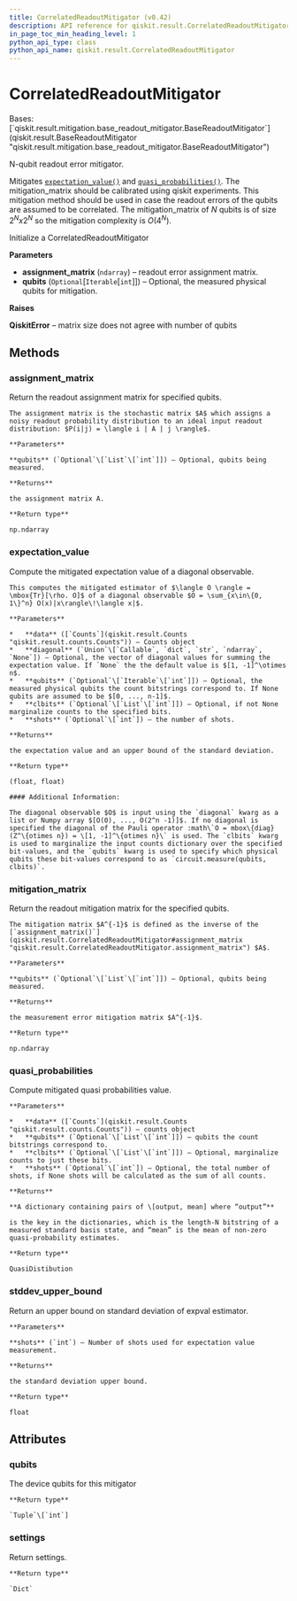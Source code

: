 ```yaml
---
title: CorrelatedReadoutMitigator (v0.42)
description: API reference for qiskit.result.CorrelatedReadoutMitigator in qiskit v0.42
in_page_toc_min_heading_level: 1
python_api_type: class
python_api_name: qiskit.result.CorrelatedReadoutMitigator
---
```


# CorrelatedReadoutMitigator

<Class id="qiskit.result.CorrelatedReadoutMitigator" isDedicatedPage={true} github="https://github.com/qiskit/qiskit/tree/stable/0.23/qiskit/result/mitigation/correlated_readout_mitigator.py" signature="CorrelatedReadoutMitigator(assignment_matrix, qubits=None)" modifiers="class">
  Bases: [`qiskit.result.mitigation.base_readout_mitigator.BaseReadoutMitigator`](qiskit.result.BaseReadoutMitigator "qiskit.result.mitigation.base_readout_mitigator.BaseReadoutMitigator")

  N-qubit readout error mitigator.

  Mitigates [`expectation_value()`](qiskit.result.CorrelatedReadoutMitigator#expectation_value "qiskit.result.CorrelatedReadoutMitigator.expectation_value") and [`quasi_probabilities()`](qiskit.result.CorrelatedReadoutMitigator#quasi_probabilities "qiskit.result.CorrelatedReadoutMitigator.quasi_probabilities"). The mitigation\_matrix should be calibrated using qiskit experiments. This mitigation method should be used in case the readout errors of the qubits are assumed to be correlated. The mitigation\_matrix of *N* qubits is of size $2^N x 2^N$ so the mitigation complexity is $O(4^N)$.

  Initialize a CorrelatedReadoutMitigator

  **Parameters**

  *   **assignment\_matrix** (`ndarray`) – readout error assignment matrix.
  *   **qubits** (`Optional`\[`Iterable`\[`int`]]) – Optional, the measured physical qubits for mitigation.

  **Raises**

  **QiskitError** – matrix size does not agree with number of qubits

  ## Methods

  <span id="qiskit-result-correlatedreadoutmitigator-assignment-matrix" />

  ### assignment\_matrix

  <Function id="qiskit.result.CorrelatedReadoutMitigator.assignment_matrix" signature="CorrelatedReadoutMitigator.assignment_matrix(qubits=None)">
    Return the readout assignment matrix for specified qubits.

    The assignment matrix is the stochastic matrix $A$ which assigns a noisy readout probability distribution to an ideal input readout distribution: $P(i|j) = \langle i | A | j \rangle$.

    **Parameters**

    **qubits** (`Optional`\[`List`\[`int`]]) – Optional, qubits being measured.

    **Returns**

    the assignment matrix A.

    **Return type**

    np.ndarray
  </Function>

  <span id="qiskit-result-correlatedreadoutmitigator-expectation-value" />

  ### expectation\_value

  <Function id="qiskit.result.CorrelatedReadoutMitigator.expectation_value" signature="CorrelatedReadoutMitigator.expectation_value(data, diagonal=None, qubits=None, clbits=None, shots=None)">
    Compute the mitigated expectation value of a diagonal observable.

    This computes the mitigated estimator of $\langle O \rangle = \mbox{Tr}[\rho. O]$ of a diagonal observable $O = \sum_{x\in\{0, 1\}^n} O(x)|x\rangle\!\langle x|$.

    **Parameters**

    *   **data** ([`Counts`](qiskit.result.Counts "qiskit.result.counts.Counts")) – Counts object
    *   **diagonal** (`Union`\[`Callable`, `dict`, `str`, `ndarray`, `None`]) – Optional, the vector of diagonal values for summing the expectation value. If `None` the the default value is $[1, -1]^\otimes n$.
    *   **qubits** (`Optional`\[`Iterable`\[`int`]]) – Optional, the measured physical qubits the count bitstrings correspond to. If None qubits are assumed to be $[0, ..., n-1]$.
    *   **clbits** (`Optional`\[`List`\[`int`]]) – Optional, if not None marginalize counts to the specified bits.
    *   **shots** (`Optional`\[`int`]) – the number of shots.

    **Returns**

    the expectation value and an upper bound of the standard deviation.

    **Return type**

    (float, float)

    #### Additional Information:

    The diagonal observable $O$ is input using the `diagonal` kwarg as a list or Numpy array $[O(0), ..., O(2^n -1)]$. If no diagonal is specified the diagonal of the Pauli operator :math\`O = mbox\{diag}(Z^\{otimes n}) = \[1, -1]^\{otimes n}\` is used. The `clbits` kwarg is used to marginalize the input counts dictionary over the specified bit-values, and the `qubits` kwarg is used to specify which physical qubits these bit-values correspond to as `circuit.measure(qubits, clbits)`.
  </Function>

  <span id="qiskit-result-correlatedreadoutmitigator-mitigation-matrix" />

  ### mitigation\_matrix

  <Function id="qiskit.result.CorrelatedReadoutMitigator.mitigation_matrix" signature="CorrelatedReadoutMitigator.mitigation_matrix(qubits=None)">
    Return the readout mitigation matrix for the specified qubits.

    The mitigation matrix $A^{-1}$ is defined as the inverse of the [`assignment_matrix()`](qiskit.result.CorrelatedReadoutMitigator#assignment_matrix "qiskit.result.CorrelatedReadoutMitigator.assignment_matrix") $A$.

    **Parameters**

    **qubits** (`Optional`\[`List`\[`int`]]) – Optional, qubits being measured.

    **Returns**

    the measurement error mitigation matrix $A^{-1}$.

    **Return type**

    np.ndarray
  </Function>

  <span id="qiskit-result-correlatedreadoutmitigator-quasi-probabilities" />

  ### quasi\_probabilities

  <Function id="qiskit.result.CorrelatedReadoutMitigator.quasi_probabilities" signature="CorrelatedReadoutMitigator.quasi_probabilities(data, qubits=None, clbits=None, shots=None)">
    Compute mitigated quasi probabilities value.

    **Parameters**

    *   **data** ([`Counts`](qiskit.result.Counts "qiskit.result.counts.Counts")) – counts object
    *   **qubits** (`Optional`\[`List`\[`int`]]) – qubits the count bitstrings correspond to.
    *   **clbits** (`Optional`\[`List`\[`int`]]) – Optional, marginalize counts to just these bits.
    *   **shots** (`Optional`\[`int`]) – Optional, the total number of shots, if None shots will be calculated as the sum of all counts.

    **Returns**

    **A dictionary containing pairs of \[output, mean] where “output”**

    is the key in the dictionaries, which is the length-N bitstring of a measured standard basis state, and “mean” is the mean of non-zero quasi-probability estimates.

    **Return type**

    QuasiDistibution
  </Function>

  <span id="qiskit-result-correlatedreadoutmitigator-stddev-upper-bound" />

  ### stddev\_upper\_bound

  <Function id="qiskit.result.CorrelatedReadoutMitigator.stddev_upper_bound" signature="CorrelatedReadoutMitigator.stddev_upper_bound(shots)">
    Return an upper bound on standard deviation of expval estimator.

    **Parameters**

    **shots** (`int`) – Number of shots used for expectation value measurement.

    **Returns**

    the standard deviation upper bound.

    **Return type**

    float
  </Function>

  ## Attributes

  ### qubits

  <Attribute id="qiskit.result.CorrelatedReadoutMitigator.qubits">
    The device qubits for this mitigator

    **Return type**

    `Tuple`\[`int`]
  </Attribute>

  ### settings

  <Attribute id="qiskit.result.CorrelatedReadoutMitigator.settings">
    Return settings.

    **Return type**

    `Dict`
  </Attribute>
</Class>

